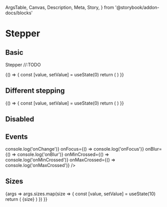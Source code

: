   ArgsTable,
  Canvas,
  Description,
  Meta,
  Story,
} from '@storybook/addon-docs/blocks'

<Meta title="Components/Stepper" component={Stepper} />

# Stepper

## Basic

<Description>Stepper //:TODO</Description>

<Canvas>
  <Story name="basic">
    {() => {
      const [value, setValue] = useState(0)
      return (
        <Stepper
          minValue={0}
          maxValue={100}
          text="unit"
          onChange={setValue}
          value={value}
        />
      )
    }}
  </Story>
</Canvas>

## Different stepping

<Canvas>
  <Story name="step">
    {() => {
      const [value, setValue] = useState(0)
      return (
        <Stepper
          minValue={0}
          maxValue={100}
          step={10}
          text="unit (try to write 64)"
          onChange={setValue}
          value={value}
        />
      )
    }}
  </Story>
</Canvas>

## Disabled

<Canvas isColumn>
  <Story name="disabled">
    <Stepper minValue={0} maxValue={100} text="unit" value={10} disabled />
  </Story>
</Canvas>

## Events

<Canvas isColumn>
  <Story name="events">
    <Stepper
      minValue={50}
      maxValue={100}
      text="unit"
      value={50}
      onChange={() => console.log('onChange')}
      onFocus={() => console.log('onFocus')}
      onBlur={() => console.log('onBlur')}
      onMinCrossed={() => console.log('onMinCrossed')}
      onMaxCrossed={() => console.log('onMaxCrossed')}
    />
  </Story>
</Canvas>

## Sizes

<Canvas>
  <Story name="size"
         args={{
           sizes: [
             'small',
             'large',
           ]
         }}
  >
    {args => args.sizes.map(size => {
      const [value, setValue] = useState(10)
      return (
        <Box my={2}>
          {size}
          <Stepper
            minValue={0}
            maxValue={100}
            size={size}
            onChange={setValue}
            value={value}
            mt={1}
          />
        </Box>
      )
    })
    }}
  </Story>
</Canvas>

<ArgsTable of={Stepper} />
